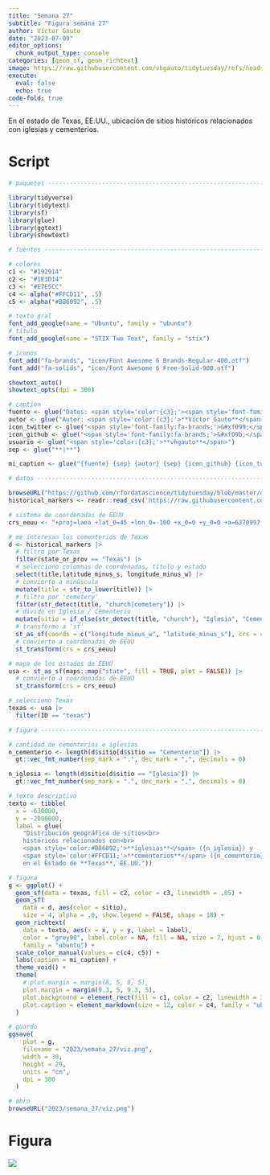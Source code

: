 ```yaml
---
title: "Semana 27"
subtitle: "Figura semana 27"
author: Víctor Gauto
date: "2023-07-09"
editor_options:
  chunk_output_type: console
categories: [geom_sf, geom_richtext]
image: https://raw.githubusercontent.com/vhgauto/tidytuesday/refs/heads/main/2023/semana_27/viz.png
execute:
  eval: false
  echo: true
code-fold: true
---
```


En el estado de Texas, EE.UU., ubicación de sitios históricos relacionados con iglesias y cementerios.

# Script

```r

# paquetes ----------------------------------------------------------------

library(tidyverse)
library(tidytext)
library(sf)
library(glue)
library(ggtext)
library(showtext)

# fuentes -----------------------------------------------------------------

# colores
c1 <- "#192914"
c2 <- "#1E3D14"
c3 <- "#E7E5CC"
c4 <- alpha("#FFCD11", .5)
c5 <- alpha("#B86092", .5)

# texto gral
font_add_google(name = "Ubuntu", family = "ubuntu")
# título
font_add_google(name = "STIX Two Text", family = "stix")

# íconos
font_add("fa-brands", "icon/Font Awesome 6 Brands-Regular-400.otf")
font_add("fa-solids", "icon/Font Awesome 6 Free-Solid-900.otf")

showtext_auto()
showtext_opts(dpi = 300)

# caption
fuente <- glue("Datos: <span style='color:{c3};'><span style='font-family:mono;'>{{<b>tidytuesdayR</b>}}</span> semana 27</span>")
autor <- glue("Autor: <span style='color:{c3};'>**Víctor Gauto**</span>")
icon_twitter <- glue("<span style='font-family:fa-brands;'>&#xf099;</span>")
icon_github <- glue("<span style='font-family:fa-brands;'>&#xf09b;</span>")
usuario <- glue("<span style='color:{c3};'>**vhgauto**</span>")
sep <- glue("**|**")

mi_caption <- glue("{fuente} {sep} {autor} {sep} {icon_github} {icon_twitter} {usuario}")

# datos -------------------------------------------------------------------

browseURL("https://github.com/rfordatascience/tidytuesday/blob/master/data/2023/2023-07-04/readme.md")
historical_markers <- readr::read_csv('https://raw.githubusercontent.com/rfordatascience/tidytuesday/master/data/2023/2023-07-04/historical_markers.csv')

# sistema de coordenadas de EEUU
crs_eeuu <- "+proj=laea +lat_0=45 +lon_0=-100 +x_0=0 +y_0=0 +a=6370997 +b=6370997 +units=m +no_defs"

# me interesan los cementerios de Texas
d <- historical_markers |> 
  # filtro por Texas
  filter(state_or_prov == "Texas") |> 
  # selecciono columnas de coordenadas, título y estado
  select(title,latitude_minus_s, longitude_minus_w) |> 
  # convierto a minúscula
  mutate(title = str_to_lower(title)) |> 
  # filtro por 'cemetery'
  filter(str_detect(title, "church|cemetery")) |> 
  # divido en Iglesia / Cementerio
  mutate(sitio = if_else(str_detect(title, "church"), "Iglesia", "Cementerio")) |> 
  # transformo a 'sf'
  st_as_sf(coords = c("longitude_minus_w", "latitude_minus_s"), crs = 4326) |> 
  # convierto a coordenadas de EEUU
  st_transform(crs = crs_eeuu)

# mapa de los estados de EEUU
usa <- st_as_sf(maps::map("state", fill = TRUE, plot = FALSE)) |> 
  # convierto a coordenadas de EEUU
  st_transform(crs = crs_eeuu)

# selecciono Texas
texas <- usa |> 
  filter(ID == "texas")

# figura ------------------------------------------------------------------

# cantidad de cementerios e iglesias
n_cementerio <- length(d$sitio[d$sitio == "Cementerio"]) |> 
  gt::vec_fmt_number(sep_mark = ".", dec_mark = ",", decimals = 0)

n_iglesia <- length(d$sitio[d$sitio == "Iglesia"]) |> 
  gt::vec_fmt_number(sep_mark = ".", dec_mark = ",", decimals = 0)

# texto descriptivo
texto <- tibble(
  x = -630000,
  y = -2000000,
  label = glue(
    "Distribución geográfica de sitios<br>
    históricos relacionados con<br>
    <span style='color:#B86092;'>**iglesias**</span> ({n_iglesia}) y 
    <span style='color:#FFCD11;'>**cementerios**</span> ({n_cementerio})<br>
    en el Estado de **Texas**, EE.UU."))

# figura
g <- ggplot() +
  geom_sf(data = texas, fill = c2, color = c3, linewidth = .05) +
  geom_sf(
    data = d, aes(color = sitio), 
    size = 4, alpha = .6, show.legend = FALSE, shape = 18) +
  geom_richtext(
    data = texto, aes(x = x, y = y, label = label),
    color = "grey90", label.color = NA, fill = NA, size = 7, hjust = 0,
    family = "ubuntu") +
  scale_color_manual(values = c(c4, c5)) +
  labs(caption = mi_caption) +
  theme_void() +
  theme(
    # plot.margin = margin(8, 5, 8, 5),
    plot.margin = margin(9.3, 5, 9.3, 5),
    plot.background = element_rect(fill = c1, color = c2, linewidth = 3),
    plot.caption = element_markdown(size = 12, color = c4, family = "ubuntu")
  )

# guardo
ggsave(
    plot = g,
    filename = "2023/semana_27/viz.png",
    width = 30, 
    height = 29,
    units = "cm",
    dpi = 300
  )

# abro
browseURL("2023/semana_27/viz.png")
```

# Figura

![](https://raw.githubusercontent.com/vhgauto/tidytuesday/refs/heads/main/2023/semana_27/viz.png)


